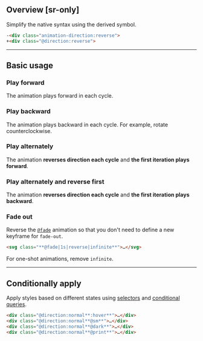 
## Overview [sr-only]
<Overview/>

Simplify the native syntax using the derived symbol.
```html
-<div class="animation-direction:reverse">
+<div class="@direction:reverse">
```

---

## Basic usage
### Play forward
The animation plays forward in each cycle.
<Basic className="@direction:normal"/>

### Play backward
The animation plays backward in each cycle. For example, rotate counterclockwise.
<Basic className="@direction:reverse"/>

### Play alternately
The animation **reverses direction each cycle** and **the first iteration plays forward**.
<Basic className="@direction:alt"/>

### Play alternately and reverse first
The animation **reverses direction each cycle** and **the first iteration plays backward**.
<Basic className="@direction:alt-reverse"/>

### Fade out
Reverse the [`@fade`](/docs/animation) animation so that you don't need to define a new keyframe for `fade-out`.
<Demo>
    <IconCircle className="app-icon-primary stroke:.5 @fade|1s|reverse|infinite" width="48" height="48" />
</Demo>
```html
<svg class="**@fade|1s|reverse|infinite**">…</svg>
```
For one-shot animations, remove `infinite`.

---

## Conditionally apply
Apply styles based on different states using [selectors](/docs/state-selectors) and [conditional queries](/docs/conditional-queries).
```html
<div class="@direction:normal**:hover**">…</div>
<div class="@direction:normal**@sm**">…</div>
<div class="@direction:normal**@dark**">…</div>
<div class="@direction:normal**@print**">…</div>
```


